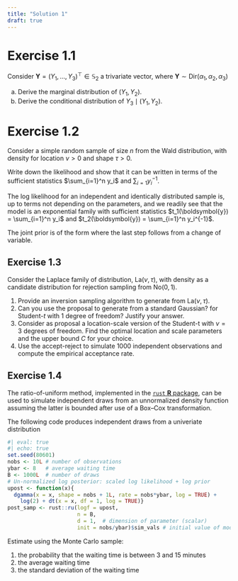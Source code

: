 ```yaml
---
title: "Solution 1"
draft: true
---
```



# Exercise 1.1

Consider $\boldsymbol{Y}=(Y_1, \ldots, Y_3)^\top \in \mathbb{S}_{2}$ a trivariate vector, where $\boldsymbol{Y} \sim \mathsf{Dir}(\alpha_1, \alpha_2, \alpha_3)$

a. Derive the marginal distribution of $(Y_1, Y_2)$.
b. Derive the conditional distribution of $Y_3 \mid (Y_1, Y_2)$.

# Exercise 1.2

Consider a simple random sample of size $n$ from the Wald distribution, with density
\begin{align*}
f(y; \nu, \lambda) = \left(\frac{\lambda}{2\pi y^{3}}\right)^{1/2} \exp\left\{ - \frac{\lambda (y-\nu)^2}{2\nu^2y}\right\}\mathrm{I}(y > 0)
\end{align*}
for location $\nu >0$ and shape $\tau>0$.


Write down the likelihood and show that it can be written in terms of the sufficient statistics $\sum_{i=1}^n y_i$ and $\sum_{i=1} y_i^{-1}$.

::: {.solution}

The log likelihood for an independent and identically distributed sample is, up to terms not depending on the parameters,
\begin{align*}
\ell(\nu, \lambda) \stackrel{\nu, \lambda}{\propto} \frac{n}{2} \ln(\lambda) -  - \frac{\lambda}{2\nu^2} \sum_{i=1}^n (y_i - 2\nu + \nu^2/y_i)
\end{align*}
and we readily see that the model is an exponential family with sufficient statistics $t_1(\boldsymbol{y}) = \sum_{i=1}^n y_i$ and $t_2(\boldsymbol{y}) = \sum_{i=1}^n y_i^{-1}$.

The joint prior is of the form
\begin{align*}
p(\lambda) &\propto \lambda^{\alpha-1}\exp(-\lambda \beta) \\
p(\nu \mid \lambda) & \propto \frac{(\lambda \tau)^{1/2}}{\nu^2}\exp\left\{-\frac{\lambda\tau }{2}(\nu^{-1}-\mu)^2\right\},
\end{align*}
where the last step follows from a change of variable.


:::


## Exercise 1.3

Consider the Laplace family of distribution, $\mathsf{La}(\nu, \tau)$, with density
\begin{align*}
g(x; \nu, \tau) = \frac{1}{2\tau} \exp\left(- \frac{|x-\nu|}{\tau}\right), \qquad \nu \in \mathbb{R}, \tau > 0
\end{align*}
as a candidate distribution for rejection sampling from $\mathsf{No}(0,1)$.

1. Provide an inversion sampling algorithm to generate from $\mathsf{La}(\nu, \tau)$.
2. Can you use the proposal to generate from a standard Gaussian? for Student-$t$ with 1 degree of freedom? Justify your answer.
3. Consider as proposal a location-scale version of the Student-t with $\nu=3$
 degrees of freedom. Find the optimal location and scale parameters and the upper bound $C$ for your choice.
4. Use the accept-reject to simulate 1000 independent observations and compute the empirical acceptance rate.

## Exercise 1.4

The ratio-of-uniform method, implemented in the [`rust` **R** package](https://paulnorthrop.github.io/rust/index.html), can be used to simulate independent draws from an unnormalized density function assuming the latter is bounded after use of a Box--Cox transformation.

The following code produces independent draws from a univeriate distribution
```r
#| eval: true
#| echo: true
set.seed(80601)
nobs <- 10L # number of observations
ybar <- 8   # average waiting time
B <- 1000L  # number of draws
# Un-normalized log posterior: scaled log likelihood + log prior
upost <- function(x){
  dgamma(x = x, shape = nobs + 1L, rate = nobs*ybar, log = TRUE) +
    log(2) + dt(x = x, df = 1, log = TRUE)}
post_samp <- rust::ru(logf = upost,
                      n = B,
                      d = 1,  # dimension of parameter (scalar)
                      init = nobs/ybar)$sim_vals # initial value of mode
```

Estimate using the Monte Carlo sample:

1. the probability that the waiting time is between 3 and 15 minutes
2. the average waiting time
3. the standard deviation of the waiting time
